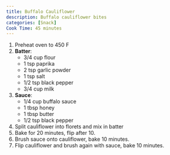 ```yaml
---
title: Buffalo Cauliflower
description: Buffalo cauliflower bites
categories: [Snack]
Cook Time: 45 minutes
---
```


1. Preheat oven to 450 F
2. **Batter**:
    * 3/4 cup flour
    * 1 tsp paprika
    * 2 tsp garlic powder
    * 1 tsp salt
    * 1/2 tsp black pepper
    * 3/4 cup milk
3. **Sauce**:
    * 1/4 cup buffalo sauce
    * 1 tbsp honey
    * 1 tbsp butter
    * 1/2 tsp black pepper
4. Split cauliflower into florets and mix in batter
5. Bake for 20 minutes, flip after 10.
6. Brush sauce onto cauliflower, bake 10 minutes.
7. Flip cauliflower and brush again with sauce, bake 10 minutes.
